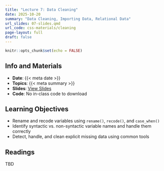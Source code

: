 ```yaml
---
title: "Lecture 7: Data Cleaning"
date: 2025-10-20
summary: "Data Cleaning, Importing Data, Relational Data"
url_slides: 07-slides.qmd
url_code: css-materials/cleaning
page-layout: full
draft: false
---
```


```r
knitr::opts_chunk$set(echo = FALSE)
```

## Info and Materials

* **Date**: {{< meta date >}}
* **Topics**: {{< meta summary >}}
* **Slides**: [View Slides]({{< meta url_slides >}})
* **Code**: No in-class code to download


## Learning Objectives

- Rename and recode variables using `rename()`, `recode()`, and `case_when()`
- Identify syntactic vs. non-syntactic variable names and handle them correctly
- Detect, handle, and clean explicit missing data using common tools


## Readings

TBD

<!-- FOR CSS I had this as optional
“Chapter 18 Missing values” from “R for Data Science” 2nd Edition. Not immediately relevant, but offers several tips that could be beneficial for your future work.
-->